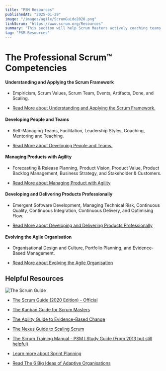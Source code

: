 ```yaml
---
title: "PSM Resources"
publishedAt: "2025-01-29"
image: "/images/agile/ScrumGuide2020.png"
linkScrum: "https://www.scrum.org/Resources"
summary: "This section will help Scrum Masters actively coaching teams."
tag: "PSM Resources"
---
```


# The Professional Scrum™ Competencies

#### Understanding and Applying the Scrum Framework

- Empiricism, Scrum Values, Scrum Team, Events, Artifacts, Done, and Scaling.

- [Read More about Understanding and Applying the Scrum Framework.](https://www.scrum.org/professional-scrum-competencies/understanding-and-applying-scrum-framework)

#### Developing People and Teams

- Self-Managing Teams, Facilitation, Leadership Styles, Coaching, Mentoring and Teaching.

- [Read More about Developing People and Teams.](https://www.scrum.org/resources/professional-scrum-competency-developing-people-and-teams)

#### Managing Products with Agility

- Forecasting & Release Planning, Product Vision, Product Value, Product Backlog Management, Business Strategy, and Stakeholder & Customers. 

- [Read More about Managing Product with Agility](https://www.scrum.org/professional-scrum-competencies/managing-products-with-agility)

#### Developing and Delivering Products Professionally

- Emergent Software Development, Managing Technical Risk, Continuous Quality, Continuous Integration, Continuous Delivery, and Optimising Flow. 

- [Read More about Developing and Delivering Products Professionally](https://www.scrum.org/professional-scrum-competencies/developing-and-delivering-products-professionally)

#### Evolving the Agile Organisation

- Organisational Design and Culture, Portfolio Planning, and Evidence-Based Management.

- [Read More about Evolving the Agile Organisation](https://www.scrum.org/professional-scrum-competencies/evolving-the-agile-organization)


## Helpful Resources

![The Scrum Guide](/images/agile/ScrumGuide2020.png)

* [The Scrum Guide (2020 Edition) - Official](https://scrumguides.org/scrum-guide.html)

* [The Kanban Guide for Scrum Masters](../pdf/KanbanGuide.pdf)

* [The Agility Guide to Evidence-Based Change](../pdf/AgilityGuide.pdf)

* [The Nexus Guide to Scaling Scrum](../pdf/NexusGuide.pdf)

* [The Scrum Training Manual - PSM I Study Guide (From 2013 but still helpful)](../pdf/scrum-training-manual.pdf)

* [Learn more about Sprint Planning](https://www.scrum.org/learning-series/sprint-planning/)

* [Read The 6 Big Ideas of Adaptive Organisations](../pdf/AdaptiveOrganisations.pdf)